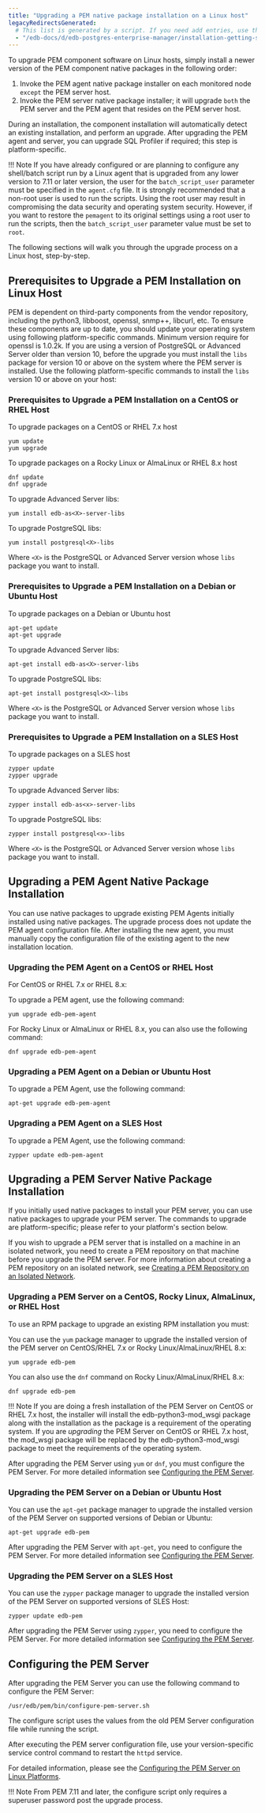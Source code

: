 ```yaml
---
title: "Upgrading a PEM native package installation on a Linux host"
legacyRedirectsGenerated:
  # This list is generated by a script. If you need add entries, use the `legacyRedirects` key.
  - "/edb-docs/d/edb-postgres-enterprise-manager/installation-getting-started/upgrade-migration-guide/8.0/upgrading_pem_installation_linux_rpm.html"
---
```


To upgrade PEM component software on Linux hosts, simply install a newer version of the PEM component native packages in the following order:

1.  Invoke the PEM agent native package installer on each monitored node `except` the PEM server host.
2.  Invoke the PEM server native package installer; it will upgrade `both` the PEM server and the PEM agent that resides on the PEM server host.

During an installation, the component installation will automatically detect an existing installation, and perform an upgrade. After upgrading the PEM agent and server, you can upgrade SQL Profiler if required; this step is platform-specific.

!!! Note
    If you have already configured or are planning to configure any shell/batch script run by a Linux agent that is upgraded from any lower version to 7.11 or later version, the user for the `batch_script_user` parameter must be specified in the `agent.cfg` file. It is strongly recommended that a non-root user is used to run the scripts. Using the root user may result in compromising the data security and operating system security. However, if you want to restore the `pemagent` to its original settings using a root user to run the scripts, then the `batch_script_user` parameter value must be set to `root`.

The following sections will walk you through the upgrade process on a Linux host, step-by-step.

## Prerequisites to Upgrade a PEM Installation on Linux Host

PEM is dependent on third-party components from the vendor repository, including the python3, libboost, openssl, snmp++, libcurl, etc. To ensure these components are up to date, you should update your operating system using following platform-specific commands. Minimum version require for openssl is 1.0.2k. If you are using a version of PostgreSQL or Advanced Server older than version 10, before the upgrade you must install the `libs` package for version 10 or above on the system where the PEM server is installed. Use the following platform-specific commands to install the `libs` version 10 or above on your host:

### Prerequisites to Upgrade a PEM Installation on a CentOS or RHEL Host

To upgrade packages on a CentOS or RHEL 7.x host

```text
yum update
yum upgrade
```

To upgrade packages on a Rocky Linux or AlmaLinux or RHEL 8.x host

```text
dnf update
dnf upgrade
```

To upgrade Advanced Server libs:

```text
yum install edb-as<X>-server-libs
```

To upgrade PostgreSQL libs:

```text
yum install postgresql<X>-libs
```

Where `<X>` is the PostgreSQL or Advanced Server version whose `libs` package you want to install.

### Prerequisites to Upgrade a PEM Installation on a Debian or Ubuntu Host

To upgrade packages on a Debian or Ubuntu host

```text
apt-get update
apt-get upgrade
```

To upgrade Advanced Server libs:

```text
apt-get install edb-as<X>-server-libs
```

To upgrade PostgreSQL libs:

```text
apt-get install postgresql<X>-libs
```

Where `<X>` is the PostgreSQL or Advanced Server version whose `libs` package you want to install.

### Prerequisites to Upgrade a PEM Installation on a SLES Host

To upgrade packages on a SLES host

```text
zypper update
zypper upgrade
```

To upgrade Advanced Server libs:

```text
zypper install edb-as<x>-server-libs
```

To upgrade PostgreSQL libs:

```text
zypper install postgresql<x>-libs
```

Where `<X>` is the PostgreSQL or Advanced Server version whose `libs` package you want to install.

## Upgrading a PEM Agent Native Package Installation

You can use native packages to upgrade existing PEM Agents initially installed using native packages. The upgrade process does not update the PEM agent configuration file. After installing the new agent, you must manually copy the configuration file of the existing agent to the new installation location.

### Upgrading the PEM Agent on a CentOS or RHEL Host

For CentOS or RHEL 7.x or RHEL 8.x:

To upgrade a PEM agent, use the following command:

```text
yum upgrade edb-pem-agent
```

For Rocky Linux or AlmaLinux or RHEL 8.x, you can also use the following command:

```text
dnf upgrade edb-pem-agent
```

### Upgrading a PEM Agent on a Debian or Ubuntu Host

To upgrade a PEM Agent, use the following command:

```text
apt-get upgrade edb-pem-agent
```

### Upgrading a PEM Agent on a SLES Host

To upgrade a PEM Agent, use the following command:

```text
zypper update edb-pem-agent
```

## Upgrading a PEM Server Native Package Installation

If you initially used native packages to install your PEM server, you can use native packages to upgrade your PEM server. The commands to upgrade are platform-specific; please refer to your platform's section below.

If you wish to upgrade a PEM server that is installed on a machine in an isolated network, you need to create a PEM repository on that machine before you upgrade the PEM server. For more information about creating a PEM repository on an isolated network, see [Creating a PEM Repository on an Isolated Network](../../pem_inst_guide_linux/04_installing_postgres_enterprise_manager/04_creating_pem_repository_in_isolated_network/).

### Upgrading a PEM Server on a CentOS, Rocky Linux, AlmaLinux, or RHEL Host

To use an RPM package to upgrade an existing RPM installation you must:

You can use the `yum` package manager to upgrade the installed version of the PEM server on CentOS/RHEL 7.x or Rocky Linux/AlmaLinux/RHEL 8.x:

```text
yum upgrade edb-pem
```

You can also use the `dnf` command on Rocky Linux/AlmaLinux/RHEL 8.x:

```text
dnf upgrade edb-pem
```

!!! Note
    If you are doing a fresh installation of the PEM Server on CentOS or RHEL 7.x host, the installer will install the edb-python3-mod_wsgi package along with the installation as the package is a requirement of the operating system. If you are *upgrading* the PEM Server on CentOS or RHEL 7.x host, the mod_wsgi package will be replaced by the edb-python3-mod_wsgi package to meet the requirements of the operating system.

After upgrading the PEM Server using `yum` or `dnf`, you must configure the PEM Server. For more detailed information see [Configuring the PEM Server](../01_upgrading_pem_installation/02_upgrading_pem_installation_linux_rpm/#configuring-the-pem-server).

### Upgrading the PEM Server on a Debian or Ubuntu Host

You can use the `apt-get` package manager to upgrade the installed version of the PEM Server on supported versions of Debian or Ubuntu:

```text
apt-get upgrade edb-pem
```

After upgrading the PEM Server with `apt-get`, you need to configure the PEM Server. For more detailed information see [Configuring the PEM Server](../01_upgrading_pem_installation/02_upgrading_pem_installation_linux_rpm/#configuring-the-pem-server).

### Upgrading the PEM Server on a SLES Host

You can use the `zypper` package manager to upgrade the installed version of the PEM Server on supported versions of SLES Host:

```text
zypper update edb-pem
```

After upgrading the PEM Server using `zypper`, you need to configure the PEM Server. For more detailed information see [Configuring the PEM Server](../01_upgrading_pem_installation/02_upgrading_pem_installation_linux_rpm/#configuring-the-pem-server).


## Configuring the PEM Server

After upgrading the PEM Server you can use the following command to configure the PEM Server:

```text
/usr/edb/pem/bin/configure-pem-server.sh
```

The configure script uses the values from the old PEM Server configuration file while running the script.

After executing the PEM server configuration file, use your version-specific service control command to restart the `httpd` service.

For detailed information, please see the [Configuring the PEM Server on Linux Platforms](../../pem_inst_guide_linux/04_installing_postgres_enterprise_manager/05_configuring_the_pem_server_on_linux/).

!!! Note
    From PEM 7.11 and later, the configure script only requires a superuser password post the upgrade process.